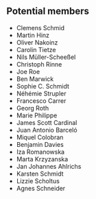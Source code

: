 ## Potential members

- Clemens Schmid
- Martin Hinz
- Oliver Nakoinz
- Carolin Tietze
- Nils Müller-Scheeßel
- Christoph Rinne
- Joe Roe
- Ben Marwick
- Sophie C. Schmidt
- Néhémie Strupler
- Francesco Carrer
- Georg Roth
- Marie Philippe
- James Scott Cardinal
- Juan Antonio Barceló
- Miquel Colobran
- Benjamin Davies
- Iza Romanowska
- Marta Krzyzanska
- Jan Johannes Ahlrichs
- Karsten Schmidt
- Lizzie Scholtus
- Agnes Schneider